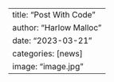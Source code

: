 ---
title: "Post With Code"
author: "Harlow Malloc"
date: "2023-03-21"
categories: [news]
image: "image.jpg"
---